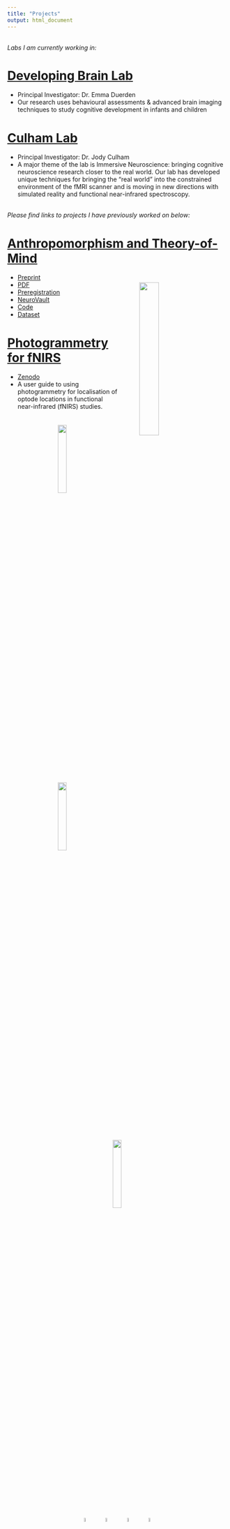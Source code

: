 ```yaml
---
title: "Projects"
output: html_document
---
```

<br>
*Labs I am currently working in:* 
<br>

# [Developing Brain Lab](https://www.developingbrain.ca/) 
- Principal Investigator: Dr. Emma Duerden
- Our research uses behavioural assessments & advanced brain imaging techniques to study cognitive development in infants and children
<br>

# [Culham Lab](http://www.culhamlab.com/)
- Principal Investigator: Dr. Jody Culham
- A major theme of the lab is Immersive Neuroscience: bringing cognitive neuroscience research closer to the real world. Our lab has developed unique techniques for bringing the "real world" into the constrained environment of the fMRI scanner and is moving in new directions with simulated reality and functional near-infrared spectroscopy. 

<br>
*Please find links to projects I have previously worked on below:*
<br>

# [Anthropomorphism and Theory-of-Mind](https://onlinelibrary.wiley.com/doi/10.1002/hbm.25542)

<img src="images/ToM.jpg" style="width:30%" align="right" hspace="50" vspace="20"> 

- [Preprint](https://psyarxiv.com/3uj4g/)
- [PDF](https://onlinelibrary.wiley.com/doi/10.1002/hbm.25542)
- [Preregistration](https://osf.io/tuq4a/)
- [NeuroVault](https://neurovault.org/collections/6615/)
- [Code](https://gitlab.com/hortensius/anthrom)
- [Dataset](https://osf.io/rg5kn/)

# [Photogrammetry for fNIRS](https://zenodo.org/record/4146985#.YiANgWRufvW)

- [Zenodo](https://zenodo.org/record/4146985#.YiANgWRufvW)
- A user guide to using photogrammetry for localisation of optode locations in functional near-infrared (fNIRS) studies. 

<center>
<img src="images/Photogram3_MichaelaKent.jpeg" style="width:20%"  hspace="30" vspace="20"><img src="images/Photogram1_MichaelaKent.jpeg" style="width:20%" hspace="30" vspace="20"><img src="images/Photogram2_MichaelaKent.jpeg" style="width:20%" hspace="30" vspace="20">

<br>
<br>
<center>
<a href= mailto:mkent28@uwo.ca> <img src="logos/envelope-solid.svg" style="width:5%" hspace="10"></a>
<a href=http://github.com/michaelakent/> <img src="logos/github-brands.svg" style="width:5%" hspace="10"></a>
<a href=https://twitter.com/michaelakent_> <img src="logos/twitter-brands.svg" style="width:5%" hspace="10"></a>
<a href=https://www.linkedin.com/in/michaelakent/> <img src="logos/linkedin-in-brands.svg" style="width:5%" hspace="10"></a>

